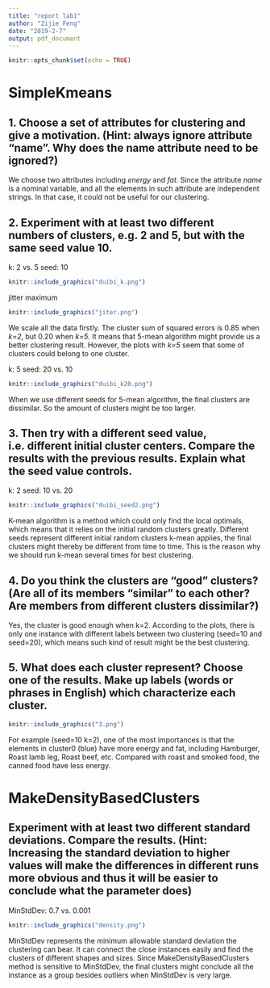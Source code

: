 ```yaml
---
title: "report lab1"
author: "Zijie Feng"
date: "2019-2-7"
output: pdf_document
---
```


```r
knitr::opts_chunk$set(echo = TRUE)
```

# SimpleKmeans

## 1. Choose a set of attributes for clustering and give a motivation. (Hint: always ignore attribute "name". Why does the name attribute need to be ignored?) 

We choose two attributes including *energy* and *fat*. Since the attribute *name* is a nominal variable, and all the elements in such attribute are independent strings. In that case, it could not be useful for our clustering.

## 2. Experiment with at least two different numbers of clusters, e.g. 2 and 5, but with the same seed value 10.

k: 2 vs. 5 
seed: 10
```r
knitr::include_graphics("duibi_k.png")
```

jitter maximum
```r
knitr::include_graphics("jiter.png")
```

We scale all the data firstly. The cluster sum of squared errors is 0.85 when *k=2*, but 0.20 when *k=5*. It means that 5-mean algorithm might provide us a better clustering result. However, the plots with *k=5* seem that some of clusters could belong to one cluster.

k: 5 
seed: 20 vs. 10
```r
knitr::include_graphics("duibi_k20.png")
```

When we use different seeds for 5-mean algorithm, the final clusters are dissimilar. So the amount of clusters might be too larger.




## 3. Then try with a different seed value, i.e. different initial cluster centers. Compare the results with the previous results. Explain what the seed value controls. 

k: 2 
seed: 10 vs. 20
```r
knitr::include_graphics("duibi_seed2.png")
```

K-mean algorithm is a method which could only find the local optimals, which means that it relies on the initial random clusters greatly. Different seeds represent different initial random clusters k-mean applies, the final clusters might thereby be different from time to time. This is the reason why we should run k-mean several times for best clustering.

## 4. Do you think the clusters are "good" clusters? (Are all of its members "similar" to each other? Are members from different clusters dissimilar?)

Yes, the cluster is good enough when k=2. According to the plots, there is only one instance with different labels between two clustering (seed=10 and seed=20), which means such kind of result might be the best clustering. 

## 5. What does each cluster represent? Choose one of the results. Make up labels (words or phrases in English) which characterize each cluster.

```r
knitr::include_graphics("3.png")
```

For example (seed=10 k=2), one of the most importances is that the elements in cluster0 (blue) have more energy and fat, including Hamburger, Roast lamb leg, Roast beef, etc. Compared with roast and smoked food, the canned food have less energy.

\newpage

# MakeDensityBasedClusters

## Experiment with at least two different standard deviations. Compare the results. (Hint: Increasing the standard deviation to higher values will make the differences in different runs more obvious and thus it will be easier to conclude what the parameter does)

MinStdDev: 0.7 vs. 0.001
```r
knitr::include_graphics("density.png")
```

MinStdDev represents the minimum allowable standard deviation the clustering can bear. It can connect the close instances easily and find the clusters of different shapes and sizes. Since MakeDensityBasedClusters method is sensitive to MinStdDev, the final clusters might conclude all the instance as a group besides outliers when MinStdDev is very large. 



